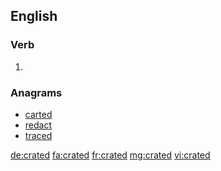 ==English==

===Verb===
{{head|en}}

# {{en-past of|crate}}

===Anagrams===
* [[carted#English|carted]]
* [[redact#English|redact]]
* [[traced#English|traced]]

[[de:crated]]
[[fa:crated]]
[[fr:crated]]
[[mg:crated]]
[[vi:crated]]